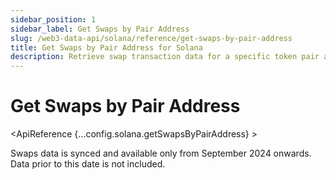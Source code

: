 ```yaml
---
sidebar_position: 1
sidebar_label: Get Swaps by Pair Address
slug: /web3-data-api/solana/reference/get-swaps-by-pair-address
title: Get Swaps by Pair Address for Solana
description: Retrieve swap transaction data for a specific token pair address on Solana.
---
```



# Get Swaps by Pair Address <MainnetBadge />

<EthereumApiBanner
  customTitle="Looking for swaps by pair address on EVM?"
  customText="Access token swap data by pair address using our EVM API."
  customButtonText="Explore EVM API"
  customButtonLink="/web3-data-api/evm/reference/get-swaps-by-pair-address"
/>

<ApiReference {...config.solana.getSwapsByPairAddress} >
<Admonition type="info" title="Note">

Swaps data is synced and available only from September 2024 onwards. Data
prior to this date is not included.
</Admonition>
</ApiReference>
